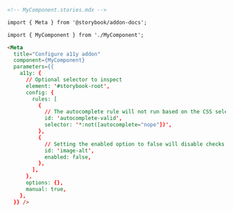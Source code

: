 ```md
<!-- MyComponent.stories.mdx -->

import { Meta } from '@storybook/addon-docs';

import { MyComponent } from './MyComponent';

<Meta
  title="Configure a11y addon"
  component={MyComponent}
  parameters={{
    a11y: {
      // Optional selector to inspect
      element: '#storybook-root',
      config: {
        rules: [
          {
            // The autocomplete rule will not run based on the CSS selector provided
            id: 'autocomplete-valid',
            selector: '*:not([autocomplete="nope"])',
          },
          {
            // Setting the enabled option to false will disable checks for this particular rule on all stories.
            id: 'image-alt',
            enabled: false,
          },
        ],
      },
      options: {},
      manual: true,
    },
  }} />
```